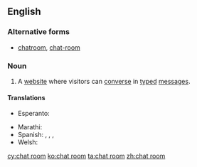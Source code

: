 ==English==

===Alternative forms===
* [[chatroom]], [[chat-room]]

===Noun===
{{en-noun|head=[[chat]] [[room]]}}

# {{Internet}} A [[website]] where visitors can [[converse]] in [[type]]d [[message]]s.

====Translations====
{{trans-top|website}}
* Esperanto: {{t-|eo|babilejo}}
{{trans-mid}}
* Marathi: {{t-|mr|चॅट रूम|f|tr=cǎṭa rūma|sc=Deva}}
* Spanish: {{t-|es|sala de chat|f}}, {{t-|es|sala de charla|f}}, {{t-|es|sala de plática|f}}, {{t-|es|sala de conversación|f}}
* Welsh: {{t+|cy|ystafell sgwrsio|f}}
{{trans-bottom}}

[[cy:chat room]]
[[ko:chat room]]
[[ta:chat room]]
[[zh:chat room]]